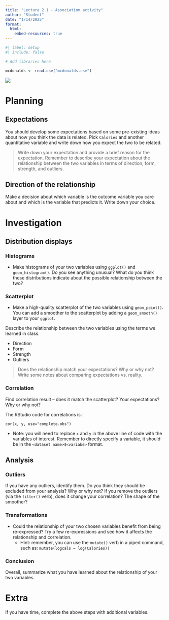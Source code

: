 ```yaml
---
title: "Lecture 2.1 - Association activity"
author: "Student"
date: "1/14/2025"
format: 
  html:
    embed-resources: true
---
```


```r
#| label: setup
#| include: false

# Add libraries here

mcdonalds <- read.csv("mcdonalds.csv")
```

![](mcdonaldsfood.jpg)

# Planning 

## Expectations

You should develop some expectations based on some pre-existing ideas about how you think the data is related. Pick `Calories` and another quantitative variable and write down how you expect the two to be related. 

> Write down your expectation and provide a brief reason for the expectation. Remember to describe your expectation about the relationship between the two variables in terms of direction, form, strength, and outliers.

## Direction of the relationship

Make a decision about which variable is the outcome variable you care about and which is the variable that predicts it. Write down your choice.

# Investigation

## Distribution displays

### Histograms

- Make histograms of your two variables using `ggplot()` and `geom_histogram()`. Do you see anything unusual? What do you think these distributions indicate about the possible relationship between the two?

### Scatterplot

- Make a high-quality scatterplot of the two variables using `geom_point()`. You can add a smoother to the scatterplot by adding a `geom_smooth()` layer to your `ggplot`.

Describe the relationship between the two variables using the terms we learned in class.  

- Direction
- Form
- Strength
- Outliers

> Does the relationship match your expectations? Why or why not? Write some notes about comparing expectations vs. reality.

### Correlation

Find correlation result – does it match the scatterplot? Your expectations? Why or why not?

The RStudio code for correlations is:

```
cor(x, y, use="complete.obs")
```

* Note: you will need to replace `x` and `y` in the above line of code with the variables of interest. Remember to directly specify a variable, it should be in the `<dataset name>$<variabe>` format.

## Analysis

### Outliers

If you have any outliers, identify them. Do you think they should be excluded from your analysis? Why or why not? If you remove the outliers (via the `filter()` verb), does it change your correlation? The shape of the smoother?

### Transformations

- Could the relationship of your two chosen variables benefit from being re-expressed? Try a few re-expressions and see how it affects the relationship and correlation. 
  + Hint: remember, you can use the `mutate()` verb in a piped command, such as: `mutate(logcals = log(Calories))` 

### Conclusion

Overall, summarize what you have learned about the relationship of your two variables. 

# Extra

If you have time, complete the above steps with additional variables.